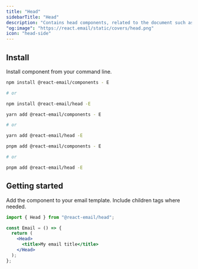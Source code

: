 ```yaml
---
title: "Head"
sidebarTitle: "Head"
description: "Contains head components, related to the document such as style and meta elements."
"og:image": "https://react.email/static/covers/head.png"
icon: "head-side"
---
```


## Install

Install component from your command line.

<CodeGroup>

```sh npm
npm install @react-email/components - E

# or

npm install @react-email/head -E
```

```sh yarn
yarn add @react-email/components - E

# or

yarn add @react-email/head -E
```

```sh pnpm
pnpm add @react-email/components - E

# or

pnpm add @react-email/head -E
```

</CodeGroup>

## Getting started

Add the component to your email template. Include children tags where needed.

```jsx
import { Head } from "@react-email/head";

const Email = () => {
  return (
    <Head>
      <title>My email title</title>
    </Head>
  );
};
```

<Snippet file="support.mdx" />
